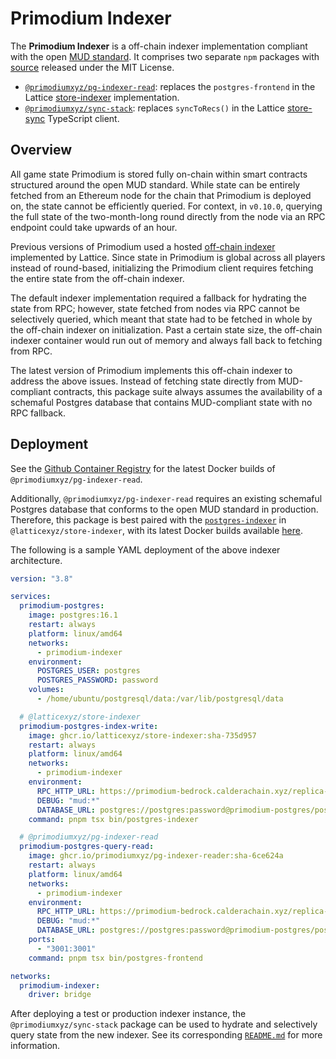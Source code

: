 # Primodium Indexer

The **Primodium Indexer** is a off-chain indexer implementation compliant with the open [MUD standard](https://mud.dev/). It comprises two separate `npm` packages with [source](https://github.com/primodiumxyz/mud-state-tools) released under the MIT License.

- [`@primodiumxyz/pg-indexer-read`](https://github.com/primodiumxyz/mud-state-tools/blob/main/packages/pg-indexer-reader/README.md): replaces the `postgres-frontend` in the Lattice [store-indexer](https://github.com/latticexyz/mud/tree/main/packages/store-indexer) implementation.
- [`@primodiumxyz/sync-stack`](https://github.com/primodiumxyz/mud-state-tools/blob/main/packages/sync-stack/README.md): replaces `syncToRecs()` in the Lattice [store-sync](https://github.com/latticexyz/mud/tree/main/packages/store-sync) TypeScript client.

## Overview

All game state Primodium is stored fully on-chain within smart contracts structured around the open MUD standard. While state can be entirely fetched from an Ethereum node for the chain that Primodium is deployed on, the state cannot be efficiently queried. For context, in `v0.10.0`, querying the full state of the two-month-long round directly from the node via an RPC endpoint could take upwards of an hour.

Previous versions of Primodium used a hosted [off-chain indexer](https://mud.dev/services/indexer) implemented by Lattice. Since state in Primodium is global across all players instead of round-based, initializing the Primodium client requires fetching the entire state from the off-chain indexer.

The default indexer implementation required a fallback for hydrating the state from RPC; however, state fetched from nodes via RPC cannot be selectively queried, which meant that state had to be fetched in whole by the off-chain indexer on initialization. Past a certain state size, the off-chain indexer container would run out of memory and always fall back to fetching from RPC.

The latest version of Primodium implements this off-chain indexer to address the above issues. Instead of fetching state directly from MUD-compliant contracts, this package suite always assumes the availability of a schemaful Postgres database that contains MUD-compliant state with no RPC fallback.

## Deployment

See the [Github Container Registry](https://github.com/primodiumxyz/mud-state-tools/pkgs/container/pg-indexer-reader) for the latest Docker builds of `@primodiumxyz/pg-indexer-read`.

Additionally, `@primodiumxyz/pg-indexer-read` requires an existing schemaful Postgres database that conforms to the open MUD standard in production. Therefore, this package is best paired with the [`postgres-indexer`](https://mud.dev/services/indexer#schemaful-indexing-with-postgresql-via-npx) in `@latticexyz/store-indexer`, with its latest Docker builds available [here](https://github.com/latticexyz/mud/pkgs/container/store-indexer).

The following is a sample YAML deployment of the above indexer architecture.

```yaml copy showLineNumbers
version: "3.8"

services:
  primodium-postgres:
    image: postgres:16.1
    restart: always
    platform: linux/amd64
    networks:
      - primodium-indexer
    environment:
      POSTGRES_USER: postgres
      POSTGRES_PASSWORD: password
    volumes:
      - /home/ubuntu/postgresql/data:/var/lib/postgresql/data

  # @latticexyz/store-indexer
  primodium-postgres-index-write:
    image: ghcr.io/latticexyz/store-indexer:sha-735d957
    restart: always
    platform: linux/amd64
    networks:
      - primodium-indexer
    environment:
      RPC_HTTP_URL: https://primodium-bedrock.calderachain.xyz/replica-http
      DEBUG: "mud:*"
      DATABASE_URL: postgres://postgres:password@primodium-postgres/postgres
    command: pnpm tsx bin/postgres-indexer

  # @primodiumxyz/pg-indexer-read
  primodium-postgres-query-read:
    image: ghcr.io/primodiumxyz/pg-indexer-reader:sha-6ce624a
    restart: always
    platform: linux/amd64
    networks:
      - primodium-indexer
    environment:
      RPC_HTTP_URL: https://primodium-bedrock.calderachain.xyz/replica-http
      DEBUG: "mud:*"
      DATABASE_URL: postgres://postgres:password@primodium-postgres/postgres
    ports:
      - "3001:3001"
    command: pnpm tsx bin/postgres-frontend

networks:
  primodium-indexer:
    driver: bridge
```

After deploying a test or production indexer instance, the `@primodiumxyz/sync-stack` package can be used to hydrate and selectively query state from the new indexer. See its corresponding [`README.md`](https://github.com/primodiumxyz/mud-state-tools/blob/main/packages/sync-stack/README.md) for more information.

